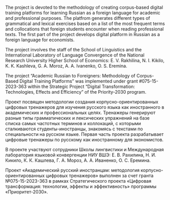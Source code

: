 ::: {.content-visible when-profile="english"}

The project is devoted to the methodology of creating corpus-based digital training platforms for learning Russian as a foreign language for academic and professional purposes. The platfrom generates different types of grammatical and lexical exercises based on a list of the most frequent terms and collocations that foreign students encounter when reading professional texts. The first part of the project develops digital platform in Russian as a foreign language for economists.

The project involves the staff of the School of Linguistics and the International Laboratory of Language Convergence of the National Research University Higher School of Economics: E. V. Rakhilina, N. I. Kikilo, K. K. Kashleva, G. A. Moroz, A. A. Ivanenko, O. S. Eremina.

The project "Academic Russian to Foreigners: Methodology of Corpus-Based Digital Training Platforms" was implemented under grant #075-15-2023-363 within the Strategic Project "Digital Transformation: Technologies, Effects and Efficiency" of the Priority-2030 program.

:::

::: {.content-visible when-profile="russian"}

Проект посвящен методологии создания корпусно-ориентированных цифровых тренажеров для изучения русского языка как иностранного в академических и профессиональных целях. Тренажеры генерируют разные типы грамматических и лексических упражнений на базе списка самых частотных терминов и коллокаций, с которыми сталкиваются студенты-иностранцы, знакомясь с текстами по специальности на русском языке. Первая часть проекта разрабатывает цифровые тренажеры по русскому как иностранному для экономистов.

В проекте участвуют сотрудники Школы лингвистики и Международная лаборатория языковой конвергенции НИУ ВШЭ: Е. В. Рахилина, Н. И. Кикило, К. К. Кашлева, Г. А. Мороз, А. А. Иваненко, О. С. Еремина.

Проект «Академический русский иностранцам: методология корпусно-ориентированных цифровых тренажеров» выполнен за счет гранта №075-15-2023-363 в рамках Стратегического проекта «Цифровая трансформация: технологии, эффекты и эффективность» программы «Приоритет-2030».

:::